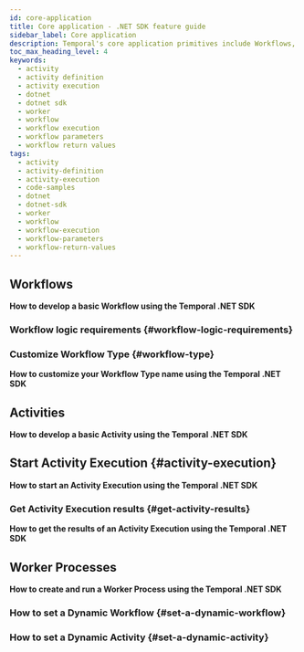 ```yaml
---
id: core-application
title: Core application - .NET SDK feature guide
sidebar_label: Core application
description: Temporal's core application primitives include Workflows, Activities, and Workers.
toc_max_heading_level: 4
keywords:
  - activity
  - activity definition
  - activity execution
  - dotnet
  - dotnet sdk
  - worker
  - workflow
  - workflow execution
  - workflow parameters
  - workflow return values
tags:
  - activity
  - activity-definition
  - activity-execution
  - code-samples
  - dotnet
  - dotnet-sdk
  - worker
  - workflow
  - workflow-execution
  - workflow-parameters
  - workflow-return-values
---
```


<!-- What is on this page-->

## Workflows

**How to develop a basic Workflow using the Temporal .NET SDK**

<!-- CONTENT-->
<!-- Call out best practices for defining Workflow params and return values-->

### Workflow logic requirements {#workflow-logic-requirements}

<!-- .NET specific Workflow logic requirements-->

### Customize Workflow Type {#workflow-type}

**How to customize your Workflow Type name using the Temporal .NET SDK**

## Activities

**How to develop a basic Activity using the Temporal .NET SDK**

<!-- CONTENT-->
<!-- Call out best practices for defining Activity params and return values-->

## Start Activity Execution {#activity-execution}

**How to start an Activity Execution using the Temporal .NET SDK**

<!-- CONTENT-->
<!-- Call out required Timeouts-->

### Get Activity Execution results {#get-activity-results}

**How to get the results of an Activity Execution using the Temporal .NET SDK**

<!-- CONTENT-->

## Worker Processes

**How to create and run a Worker Process using the Temporal .NET SDK**

<!-- CONTENT-->
<!-- Call out registering multiple types-->

### How to set a Dynamic Workflow {#set-a-dynamic-workflow}

<!-- CONTENT-->

### How to set a Dynamic Activity {#set-a-dynamic-activity}

<!-- CONTENT-->